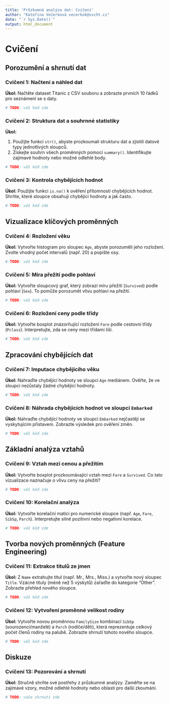 ```yaml
---
title: 'Průzkumná analýza dat: Cvičení'
author: "Kateřina Večerková vecerkok@vscht.cz"
date: "`r Sys.Date()`"
output: html_document
---
```


# Cvičení

## Porozumění a shrnutí dat

### Cvičení 1: Načtení a náhled dat

**Úkol:** Načtěte dataset Titanic z CSV souboru a zobrazte prvních 10 řádků pro seznámení se s daty.

```r
# TODO: váš kód zde
```

### Cvičení 2: Struktura dat a souhrnné statistiky

**Úkol:**

1. Použijte funkci `str()`, abyste prozkoumali strukturu dat a zjistili datové typy jednotlivých sloupců.
2. Získejte souhrn všech proměnných pomocí `summary()`. Identifikujte zajímavé hodnoty nebo možné odlehlé body.

```r
# TODO: váš kód zde
```

### Cvičení 3: Kontrola chybějících hodnot

**Úkol:** Použijte funkci `is.na()` k ověření přítomnosti chybějících hodnot. Shrňte, které sloupce obsahují chybějící hodnoty a jak často.

```r
# TODO: váš kód zde
```

## Vizualizace klíčových proměnných

### Cvičení 4: Rozložení věku

**Úkol:** Vytvořte histogram pro sloupec `Age`, abyste porozuměli jeho rozložení. Zvolte vhodný počet intervalů (např. 20) a popište osy.

```r
# TODO: váš kód zde
```

### Cvičení 5: Míra přežití podle pohlaví

**Úkol:** Vytvořte sloupcový graf, který zobrazí míru přežití (`Survived`) podle pohlaví (`Sex`). To pomůže porozumět vlivu pohlaví na přežití.

```r
# TODO: váš kód zde
```

### Cvičení 6: Rozložení ceny podle třídy

**Úkol:** Vytvořte boxplot znázorňující rozložení `Fare` podle cestovní třídy (`Pclass`). Interpretujte, zda se ceny mezi třídami liší.

```r
# TODO: váš kód zde
```

## Zpracování chybějících dat

### Cvičení 7: Imputace chybějícího věku

**Úkol:** Nahraďte chybějící hodnoty ve sloupci `Age` mediánem. Ověřte, že ve sloupci nezůstaly žádné chybějící hodnoty.

```r
# TODO: váš kód zde
```

### Cvičení 8: Náhrada chybějících hodnot ve sloupci `Embarked`

**Úkol:** Nahraďte chybějící hodnoty ve sloupci `Embarked` nejčastěji se vyskytujícím přístavem. Zobrazte výsledek pro ověření změn.

```r
# TODO: váš kód zde
```

## Základní analýza vztahů

### Cvičení 9: Vztah mezi cenou a přežitím

**Úkol:** Vytvořte boxplot prozkoumávající vztah mezi `Fare` a `Survived`. Co tato vizualizace naznačuje o vlivu ceny na přežití?

```r
# TODO: váš kód zde
```

### Cvičení 10: Korelační analýza

**Úkol:** Vytvořte korelační matici pro numerické sloupce (např. `Age`, `Fare`, `SibSp`, `Parch`). Interpretujte silné pozitivní nebo negativní korelace.

```r
# TODO: váš kód zde
```

## Tvorba nových proměnných (Feature Engineering)

### Cvičení 11: Extrakce titulů ze jmen

**Úkol:** Z `Name` extrahujte titul (např. Mr., Mrs., Miss.) a vytvořte nový sloupec `Title`. Vzácné tituly (méně než 5 výskytů) zařaďte do kategorie "Other". Zobrazte přehled nového sloupce.

```r
# TODO: váš kód zde
```

### Cvičení 12: Vytvoření proměnné velikost rodiny

**Úkol:** Vytvořte novou proměnnou `FamilySize` kombinací `SibSp` (sourozenci/manželé) a `Parch` (rodiče/děti), která reprezentuje celkový počet členů rodiny na palubě. Zobrazte shrnutí tohoto nového sloupce.

```r
# TODO: váš kód zde
```

## Diskuze

### Cvičení 13: Pozorování a shrnutí

**Úkol:** Stručně shrňte své postřehy z průzkumné analýzy. Zaměřte se na zajímavé vzory, možné odlehlé hodnoty nebo oblasti pro další zkoumání.

```r
# TODO: vaše shrnutí zde
```
